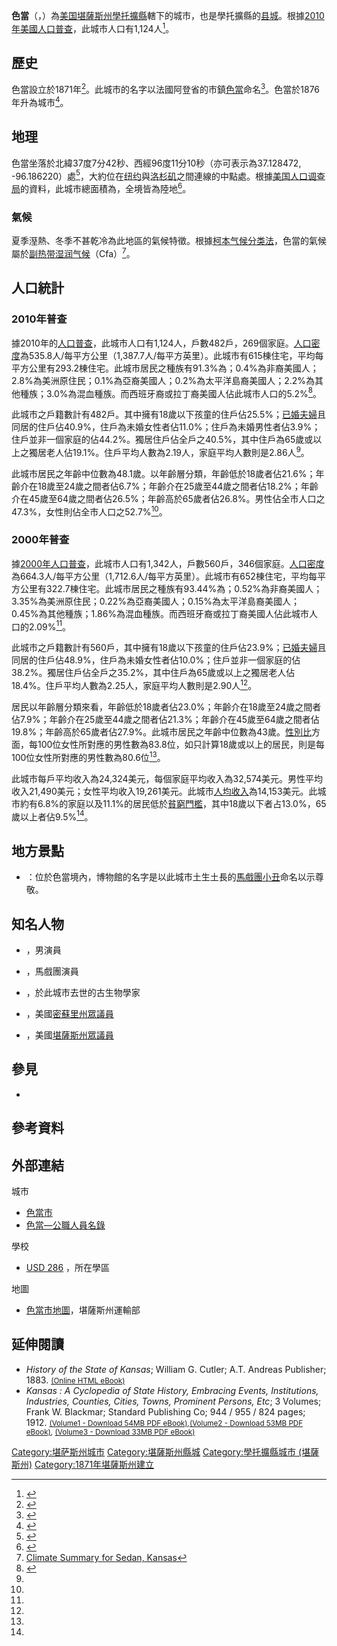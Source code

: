 {{noteTA
|G1=USState
|1=zh-hans:肖托夸; zh-hant:學托擴;
}}
{{Infobox settlement
|name = 色當
|native_name = Sedan
|settlement_type = [[城市|城市]]
|nickname = 
|motto =
|image_skyline = 
|image_caption = 
|image_flag = 
|image_seal =
|image_map = Chautauqua_County_Kansas_Incorporated_and_Unincorporated_areas_Sedan_Highlighted.svg
|map_caption = 色當於[[學托擴縣_(堪薩斯州)|學托擴縣]]及[[堪薩斯州|堪薩斯州]]之地理位置
|image_map1 = Map of Chautauqua Co, Ks, USA.png
|map_caption1 = {{le|堪薩斯州運輸部|Kansas Department of Transportation}}的[[學托擴縣_(堪薩斯州)|學托擴縣]]地圖（[[:File:Kansas_official_transportation_map_legend.png|圖例]]）
|latd = 37 |latm = 07 |lats = 42 |latNS = N
|longd = 96 |longm = 11 |longs = 10 |longEW = W
|coordinates_footnotes = 
|coordinates_display = inline,title
|coordinates_type = region:US-KS_type:city_source:GNIS
|subdivision_type = [[世界政區索引|國家]]
|subdivision_name = [[美国|美国]]
|subdivision_type1 = [[美国州份|州]]
|subdivision_name1 = [[堪薩斯州|堪薩斯州]]
|subdivision_type2 = [[堪萨斯州行政区划|縣]]
|subdivision_name2 = [[學托擴縣_(堪薩斯州)|學托擴縣]]
|government_footnotes = 
|government_type = 
|leader_title = 
|leader_name = 
|leader_title1 = 
|leader_name1 = 
|established_title = 
|established_date =
|area_footnotes = <ref name ="Gazetteer files"/>
|area_total_sq_mi = 0.81
|area_land_sq_mi = 0.81
|area_water_sq_mi = 0
|area_total_km2 = 2.10
|area_land_km2 = 2.10
|area_water_km2 = 0
|elevation_footnotes = 
|elevation_ft = 863
|elevation_m = 263
|population_footnotes = <ref name ="FactFinder"/>
|population_as_of = [[2010年美國人口普查|2010]]
|population_total = 1124
|pop_est_as_of = 2012<ref name="2012 Pop Estimate">{{cite web|title=Population Estimates|url=http://www.census.gov/popest/data/cities/totals/2012/SUB-EST2012.html|publisher=[[美国人口调查局|美国人口调查局]]|accessdate=2013-05-29|archive-url=https://www.webcitation.org/6HQu4Spqa?url=http://www.census.gov/popest/data/cities/totals/2012/SUB-EST2012.html|archive-date=2013-06-17|dead-url=yes}}</ref>
|population_est = 1093
|population_density_sq_mi = auto
|population_density_km2 = auto
|timezone = [[北美中部时区|CST]]
|utc_offset = -6
|timezone_DST = [[北美中部时区|CDT]]
|utc_offset_DST = -5
|postal_code_type = [[美國郵區編號|郵區編號]]
|postal_code = 67361
|area_code = [[電話區號620|620]]
|blank_name = [[聯邦資料處理標準|FIPS代碼]]
|blank_info = 20-63750 <ref name="GR2">{{cite web|url=http://factfinder2.census.gov|publisher=[[美国人口调查局|美国人口调查局]]|accessdate=2008-01-31|title=American FactFinder|archive-date=2013-09-11|archive-url=https://web.archive.org/web/20130911234518/http://factfinder2.census.gov/|dead-url=no}}</ref>
|blank1_name = [[地名信息系统|GNIS]] ID
|blank1_info = 0469151 <ref name="GR3">{{cite web|url=http://geonames.usgs.gov|accessdate=2008-01-31|title=US Board on Geographic Names|publisher=[[美國地質調查局|美國地質調查局]]|date=2007-10-25|archive-date=2012-02-26|archive-url=https://www.webcitation.org/65jET5cdV?url=http://geonames.usgs.gov/|dead-url=no}}</ref>
|website = [http://www.cityofsedan.com cityofsedan.com]
|footnotes = 
}}
'''色當'''（{{lang-en|Sedan}}，{{IPA-en|sə.dɑ̃}}）為[[美国|美国]][[堪薩斯州|堪薩斯州]][[學托擴縣_(堪薩斯州)|學托擴縣]]轄下的城市，也是學托擴縣的[[县城|县城]]。根據[[2010年美國人口普查|2010年美國人口普查]]，此城市人口有1,124人<ref name="Census2010">{{cite web|title=2010 City Population and Housing Occupancy Status|url=http://factfinder2.census.gov/faces/tableservices/jsf/pages/productview.xhtml?pid=DEC_10_PL_GCTPL2.ST13&prodType=table|publisher=U.S. Census Bureau|accessdate=March 27, 2011|archive-date=2011-07-21|archive-url=https://web.archive.org/web/20110721034521/http://factfinder2.census.gov/faces/tableservices/jsf/pages/productview.xhtml?pid=DEC_10_PL_GCTPL2.ST13&prodType=table|dead-url=no}}</ref>。

==歷史==
色當設立於1871年<ref>{{cite book | url=http://books.google.com/books?id=5zdAAQAAMAAJ&pg=PA154#v=onepage&q&f=false | title=Biennial Report of the Board of Directors of the Kansas State Historical Society | publisher=Kansas State Printing Plant | author=Kansas State Historical Society | year=1916 | pages=154}}</ref>。此城市的名字以法國阿登省的市鎮[[色當_(阿登省)|色當]]命名<ref>{{cite web | url=http://www.epodunk.com/cgi-bin/genInfo.php?locIndex=5015 | title=Profile for Sedan, Kansas | publisher=[[ePodunk|ePodunk]] | accessdate=6 June 2014 | archive-url=https://web.archive.org/web/20170619140739/http://www.epodunk.com/cgi-bin/genInfo.php?locIndex=5015 | archive-date=2017-06-19 | dead-url=yes }}</ref>。色當於1876年升為城市<ref>{{cite book | url=http://books.google.com/books?id=Qi9cXyTWt9EC&pg=PA661#v=onepage&q&f=true | title=Kansas: A Cyclopedia of State History, Volume 2 | publisher=Standard Publishing Company | author=Blackmar, Frank Wilson | year=1912 | pages=661}}</ref>。

==地理==
色當坐落於北緯37度7分42秒、西經96度11分10秒（亦可表示為37.128472, -96.186220）處<ref name="GR1">{{cite web|url=http://www.census.gov/geo/www/gazetteer/gazette.html|publisher=[[美国人口调查局|美国人口调查局]]|accessdate=2011-04-23|date=2011-02-12|title=US Gazetteer files: 2010, 2000, and 1990|archive-url=https://web.archive.org/web/20110102044750/http://www.census.gov/geo/www/gazetteer/gazette.html|archive-date=2011-01-02|dead-url=yes}}</ref>，大約位在[[纽约|纽约]]與[[洛杉矶|洛杉矶]]之間連線的中點處。根據[[美国人口调查局|美国人口调查局]]的資料，此城市總面積為{{convert|2.10|sqkm|sqmi|2}}，全境皆為陸地<ref name ="Gazetteer files">{{cite web|title=US Gazetteer files 2010|url=http://www.census.gov/geo/www/gazetteer/files/Gaz_places_national.txt|publisher=[[美国人口调查局|美国人口调查局]]|accessdate=2012-07-06|archive-url=https://www.webcitation.org/699nOulzi?url=http://www.census.gov/geo/www/gazetteer/files/Gaz_places_national.txt|archive-date=2012-07-14|dead-url=yes}}</ref>。

===氣候===
夏季溼熱、冬季不甚乾冷為此地區的氣候特徵。根據[[柯本气候分类法|柯本气候分类法]]，色當的氣候屬於[[副热带湿润气候|副热带湿润气候]]（Cfa）<ref>[http://www.weatherbase.com/weather/weather-summary.php3?s=503741&cityname=Sedan%2C+Kansas%2C+United+States+of+America&units= Climate Summary for Sedan, Kansas]</ref>。

==人口統計==
{{US Census population
|align=left
|1880= 665
|1890= 970
|1900= 1067
|1910= 1211
|1920= 1885
|1930= 1776
|1940= 1948
|1950= 1640
|1960= 1677
|1970= 1555
|1980= 1579
|1990= 1306
|2000= 1342
|2010= 1124
|estyear=2014
|estimate=1065
|estref=<ref name="USCensusEst2014">{{cite web|url=http://www.census.gov/popest/data/cities/totals/2014/SUB-EST2014.html|title=Annual Estimates of the Resident Population for Incorporated Places: April 1, 2010 to July 1, 2014|accessdate=June 4, 2015|archive-url=https://web.archive.org/web/20150523034651/https://www.census.gov/popest/data/cities/totals/2014/SUB-EST2014.html|archive-date=2015-05-23|dead-url=yes}}</ref>
|align-fn=center
|footnote=[http://www.census.gov/prod/www/abs/decennial/ U.S. Decennial Census]
}}

===2010年普查===
據2010年的[[2010年美國人口普查|人口普查]]，此城市人口有1,124人，戶數482戶，269個家庭。[[人口密度|人口密度]]為535.8人/每平方公里（1,387.7人/每平方英里）。此城市有615棟住宅，平均每平方公里有293.2棟住宅。此城市居民之種族有91.3%為{{le|美國種族和民族|Race and ethnicity in the United States Census|白人}}；0.4%為非裔美國人；2.8%為美洲原住民；0.1%為亞裔美國人；0.2%為太平洋島裔美國人；2.2%為其他種族；3.0%為混血種族。而西班牙裔或拉丁裔美國人佔此城市人口的5.2%<ref name ="FactFinder">{{cite web|title=American FactFinder|url=http://factfinder2.census.gov/faces/nav/jsf/pages/index.xhtml|publisher=[[美国人口调查局|美国人口调查局]]|accessdate=2012-07-06|archive-date=2012-02-17|archive-url=https://www.webcitation.org/65WtHj6J5?url=http://factfinder2.census.gov/faces/nav/jsf/pages/index.xhtml|dead-url=no}}</ref>。

此城市之戶籍數計有482戶。其中擁有18歲以下孩童的住戶佔25.5%；[[婚姻|已婚夫婦]]且同居的住戶佔40.9%，住戶為未婚女性者佔11.0%；住戶為未婚男性者佔3.9%；住戶並非一個家庭的佔44.2%。獨居住戶佔全戶之40.5%，其中住戶為65歲或以上之獨居老人佔19.1%。住戶平均人數為2.19人，家庭平均人數則是2.86人<ref name ="FactFinder"/>。

此城市居民之年齡中位數為48.1歲。以年齡層分類，年齡低於18歲者佔21.6%；年齡介在18歲至24歲之間者佔6.7%；年齡介在25歲至44歲之間者佔18.2%；年齡介在45歲至64歲之間者佔26.5%；年齡高於65歲者佔26.8%。男性佔全市人口之47.3%，女性則佔全市人口之52.7%<ref name ="FactFinder"/>。

===2000年普查===
據[[2000年美國人口普查|2000年人口普查]]，此城市人口有1,342人，戶數560戶，346個家庭。[[人口密度|人口密度]]為664.3人/每平方公里（1,712.6人/每平方英里）。此城市有652棟住宅，平均每平方公里有322.7棟住宅。此城市居民之種族有93.44%為{{le|美國種族和民族|Race and ethnicity in the United States Census|白人}}；0.52%為非裔美國人；3.35%為美洲原住民；0.22%為亞裔美國人；0.15%為太平洋島裔美國人；0.45%為其他種族；1.86%為混血種族。而西班牙裔或拉丁裔美國人佔此城市人口的2.09%<ref name="GR2" />。

此城市之戶籍數計有560戶，其中擁有18歲以下孩童的住戶佔23.9%；[[婚姻|已婚夫婦]]且同居的住戶佔48.9%，住戶為未婚女性者佔10.0%；住戶並非一個家庭的佔38.2%。獨居住戶佔全戶之35.2%，其中住戶為65歲或以上之獨居老人佔18.4%。住戶平均人數為2.25人，家庭平均人數則是2.90人<ref name="GR2" />。

居民以年齡層分類來看，年齡低於18歲者佔23.0%；年齡介在18歲至24歲之間者佔7.9%；年齡介在25歲至44歲之間者佔21.3%；年齡介在45歲至64歲之間者佔19.8%；年齡高於65歲者佔27.9%。此城市居民之年齡中位數為43歲。[[性別比|性別比]]方面，每100位女性所對應的男性數為83.8位，如只計算18歲或以上的居民，則是每100位女性所對應的男性數為80.6位<ref name="GR2" />。

此城市每戶平均收入為24,324美元，每個家庭平均收入為32,574美元。男性平均收入21,490美元；女性平均收入19,261美元。此城市[[人均收入|人均收入]]為14,153美元。此城市約有6.8%的家庭以及11.1%的居民低於[[貧窮門檻|貧窮門檻]]，其中18歲以下者占13.0%，65歲以上者佔9.5%<ref name="GR2" />。

== 地方景點 ==
* {{le|艾米特凱利博物館|Emmett Kelly Museum}}：位於色當境內，博物館的名字是以此城市土生土長的[[马戏|馬戲團]][[小丑|小丑]]{{le|艾米特·凱利|Emmett Kelly}}命名以示尊敬。

==知名人物==
* {{le|科迪·迪爾|Cody Deal}}，男演員
* {{le|艾米特·凱利|Emmett Kelly}}，馬戲團演員
* {{le|埃爾默·S·里格斯|Elmer S. Riggs|埃爾默·里格斯}}，於此城市去世的古生物學家
* {{le|卡修斯·M·沙特爾|Cassius M. Shartel|卡修斯·沙特爾}}，美國[[密蘇里州|密蘇里州]][[美国众议院|眾議員]] 
* {{le|威廉·H·斯普勞爾|William H. Sproul|威廉·斯普勞爾}}，美國[[堪薩斯州|堪薩斯州]][[美国众议院|眾議員]] 

==參見==
{{Portal box|美國}}
* {{le|高草牛肉公司|Tallgrass Beef Company}}

==參考資料==
{{Reflist|30em}}

==外部連結==
{{Commons category|Sedan, Kansas}}
;城市
* [http://www.cityofsedan.com/ 色當市]
* [https://web.archive.org/web/20111213112807/http://www.lkm.org/directory/cities.php?ID=101 色當—公職人員名錄]
;學校
* [http://www.usd286.org/ USD 286] {{Wayback|url=http://www.usd286.org/ |date=20160515113308 }}，所在學區
;地圖
* [http://www.ksdot.org/Assets/wwwksdotorg/bureaus/burTransPlan/maps/city-pdf/sedan.pdf 色當市地圖]，堪薩斯州運輸部

==延伸閱讀==
* ''History of the State of Kansas''; William G. Cutler; A.T. Andreas Publisher; 1883. <small>[http://www.kancoll.org/books/cutler/ (Online HTML eBook)] {{Wayback|url=http://www.kancoll.org/books/cutler/ |date=20181109204358 }}</small>
* ''Kansas : A Cyclopedia of State History, Embracing Events, Institutions, Industries, Counties, Cities, Towns, Prominent Persons, Etc''; 3 Volumes; Frank W. Blackmar; Standard Publishing Co; 944 / 955 / 824 pages; 1912. <small>[http://www.archive.org/download/kansascyc01blac/kansascyc01blac.pdf (Volume1 - Download 54MB PDF eBook)],[http://www.archive.org/download/kansascycloped02blac/kansascycloped02blac.pdf (Volume2 - Download 53MB PDF eBook)], [http://www.archive.org/download/kansascyclopedia03blac/kansascyclopedia03blac.pdf (Volume3 - Download 33MB PDF eBook)]</small>

{{學托擴縣 (堪薩斯州)}}

{{DEFAULTSORT:Sedan}}
[[Category:堪萨斯州城市|Category:堪萨斯州城市]]
[[Category:堪薩斯州縣城|Category:堪薩斯州縣城]]
[[Category:學托擴縣城市_(堪薩斯州)|Category:學托擴縣城市 (堪薩斯州)]]
[[Category:1871年堪薩斯州建立|Category:1871年堪薩斯州建立]]